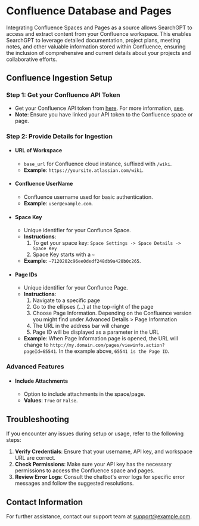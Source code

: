 # Confluence Database and Pages
Integrating Confluence Spaces and Pages as a source allows SearchGPT to access and extract content from your Confluence workspace. This enables SearchGPT to leverage detailed documentation, project plans, meeting notes, and other valuable information stored within Confluence, ensuring the inclusion of comprehensive and current details about your projects and collaborative efforts.

## Confluence Ingestion Setup

### Step 1: Get your Confluence API Token
- Get your Confluence API token from [here](https://id.atlassian.com/manage-profile/security/api-tokens). For more information, [see](https://support.atlassian.com/atlassian-account/docs/manage-api-tokens-for-your-atlassian-account/).
- **Note**: Ensure you have linked your API token to the Confluence space or page.

### Step 2: Provide Details for Ingestion
- #### URL of Workspace
   - `base_url` for Confluence cloud instance, suffixed with `/wiki`.
   - **Example**: `https://yoursite.atlassian.com/wiki`.

- #### Confluence UserName
   - Confluence username used for basic authentication.
   - **Example**: `user@example.com`.

- #### Space Key
   - Unique identifier for your Conflunce Space.
   - **Instructions**:
     1. To get your space key: `Space Settings -> Space Details -> Space Key`
     2. Space Key starts with a `~`
   - **Example**: `~7120202c96ee0dedf248db9a420b0c265`.

- #### Page IDs
   - Unique identifier for your Conflunce Page.
   - **Instructions**:
      1. Navigate to a specific page
      2. Go to the ellipses (...) at the top-right of the page
      3. Choose Page Information. Depending on the Confluence version you might find under Advanced Details > Page Information
      4. The URL in the address bar will change
      5. Page ID will be displayed as a parameter in the URL
   - **Example**: When Page Information page is opened, the URL will change to `http://my.domain.com/pages/viewinfo.action?pageId=65541`. In the          example above, `65541 is the Page ID`.

### Advanced Features
- #### Include Attachments
   - Option to include attachments in the space/page.
   - **Values**: `True` or `False`.

## Troubleshooting
If you encounter any issues during setup or usage, refer to the following steps:

1. **Verify Credentials**: Ensure that your username, API key, and workspace URL are correct.
2. **Check Permissions**: Make sure your API key has the necessary permissions to access the Confluence space and pages.
3. **Review Error Logs**: Consult the chatbot's error logs for specific error messages and follow the suggested resolutions.

## Contact Information
For further assistance, contact our support team at [support@example.com](mailto:support@example.com).
